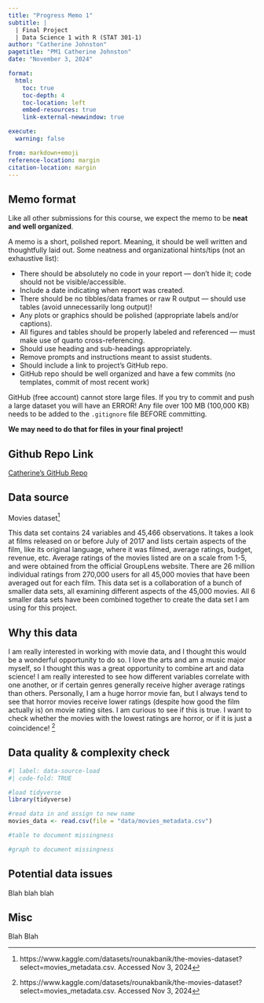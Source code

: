 ```yaml
---
title: "Progress Memo 1"
subtitle: |
  | Final Project 
  | Data Science 1 with R (STAT 301-1)
author: "Catherine Johnston"
pagetitle: "PM1 Catherine Johnston"
date: "November 3, 2024"

format:
  html:
    toc: true
    toc-depth: 4
    toc-location: left
    embed-resources: true
    link-external-newwindow: true

execute:
  warning: false

from: markdown+emoji
reference-location: margin
citation-location: margin
---
```


::: {.callout-important collapse=true}
## Memo format

Like all other submissions for this course, we expect the memo to be **neat and well organized**.

A memo is a short, polished report. Meaning, it should be well written and thoughtfully laid out. Some neatness and organizational hints/tips (not an exhaustive list):

- There should be absolutely no code in your report --- don’t hide it; code should not be visible/accessible.
- Include a date indicating when report was created.
- There should be no tibbles/data frames or raw R output --- should use tables (avoid unnecessarily long output)!
- Any plots or graphics should be polished (appropriate labels and/or captions).
- All figures and tables should be properly labeled and referenced --- must make use of quarto cross-referencing.
- Should use heading and sub-headings appropriately.
- Remove prompts and instructions meant to assist students.
- Should include a link to project’s GitHub repo.
- GitHub repo should be well organized and have a few commits (no templates, commit of most recent work)


:::

::: {.callout-warning collapse=true}
GitHub (free account) cannot store large files. If you try to commit and push a large dataset you will have an ERROR! Any file over 100 MB (100,000 KB) needs to be added to the `.gitignore` file BEFORE committing.

**We may need to do that for files in your final project!**
:::


::: {.callout-tip icon=false}

## Github Repo Link

[Catherine's GitHub Repo](https://github.com/ccjohnston1/final-project-1.git)

:::

## Data source

Movies dataset^[https://www.kaggle.com/datasets/rounakbanik/the-movies-dataset?select=movies_metadata.csv. Accessed Nov 3, 2024]

This data set contains 24 variables and 45,466 observations. It takes a look at films released on or before July of 2017 and lists certain aspects of the film, like its original language, where it was filmed, average ratings, budget, revenue, etc. Average ratings of the movies listed are on a scale from 1-5, and were obtained from the official GroupLens website. There are 26 million individual ratings from 270,000 users for all 45,000 movies that have been averaged out for each film. This data set is a collaboration of a bunch of smaller data sets, all examining different aspects of the 45,000 movies. All 6 smaller data sets have been combined together to create the data set I am using for this project. 


## Why this data

I am really interested in working with movie data, and I thought this would be a wonderful opportunity to do so. I love the arts and am a music major myself, so I thought this was a great opportunity to combine art and data science! I am really interested to see how different variables correlate with one another, or if certain genres generally receive higher average ratings than others. Personally, I am a huge horror movie fan, but I always tend to see that horror movies receive lower ratings (despite how good the film actually is) on movie rating sites. I am curious to see if this is true. I want to check whether the movies with the lowest ratings are horror, or if it is just a coincidence! ^[https://www.kaggle.com/datasets/rounakbanik/the-movies-dataset?select=movies_metadata.csv. Accessed Nov 3, 2024]

## Data quality & complexity check

```r
#| label: data-source-load
#| code-fold: TRUE

#load tidyverse
library(tidyverse)

#read data in and assign to new name
movies_data <- read.csv(file = "data/movies_metadata.csv")

#table to document missingness 

#graph to document missingness


```


## Potential data issues

Blah blah blah

## Misc

Blah Blah
